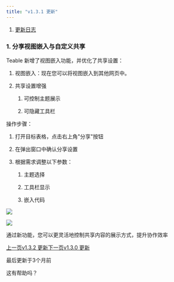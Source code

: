 ```yaml
---
title: "v1.3.1 更新"
---
```


1. [更新日志](/geng-xin-ri-zhi)

### 1. 分享视图嵌入与自定义共享

Teable 新增了视图嵌入功能，并优化了共享设置：

1. 视图嵌入：现在您可以将视图嵌入到其他网页中。

2. 共享设置增强

   1. 可控制主题展示

   2. 可隐藏工具栏

操作步骤：

1. 打开目标表格，点击右上角"分享"按钮

2. 在弹出窗口中确认分享设置

3. 根据需求调整以下参数：

   1. 主题选择

   2. 工具栏显示

   3. 嵌入代码

![](/images/geng-xin-ri-zhi/files%2Fv0%2Fb%2Fgitbook-x-prod.appspot.com%2Fo%2Fspaces%252F3UAxYOALe4vISZRKICva%252Fuploads%252FksW9PGHGjUCi0Gg2FJM2%252Fqianru-1.png)

![](/images/geng-xin-ri-zhi/files%2Fv0%2Fb%2Fgitbook-x-prod.appspot.com%2Fo%2Fspaces%252F3UAxYOALe4vISZRKICva%252Fuploads%252FaybUitWEJV27J6l4ohXQ%252Fqianru-2.png)

通过新功能，您可以更灵活地控制共享内容的展示方式，提升协作效率

[上一页v1.3.2 更新](/geng-xin-ri-zhi/v1.3.2-geng-xin)[下一页v1.3.0 更新](/geng-xin-ri-zhi/v1.3.0-geng-xin)

最后更新于3个月前

这有帮助吗？
